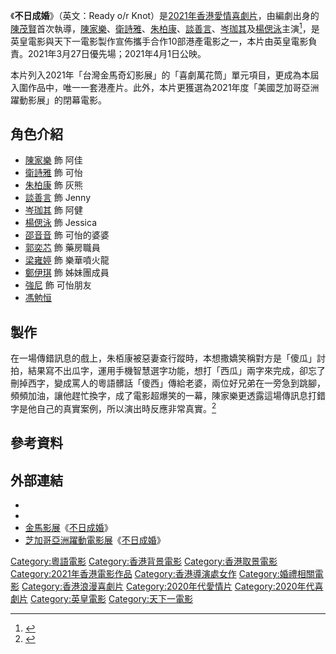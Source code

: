 {{Infobox Film
| 片名 = 不日成婚
| 電影原名 = {{lang|en|''Ready o/r Knot''}}
| 圖像 = 
| 圖像說明 = 
| 副標題 = 
| 導演 = [[陳茂賢|陳茂賢]]
| 監製 = [[邵劍秋|邵劍秋]]<br/>[[鄧維弼|鄧維弼]]
| 製片 = [[黃碧深|黃碧深]]
| 動作指導 = 
| 編劇 = 陳茂賢<br/>[[鄭緯機|鄭緯機]]
| 劇本 = 
| 故事 = 
| 原著 = 
| 旁白 = 
| 統籌 = 
| 主演 = {{ubl|[[陳家樂_(藝人)|陳家樂]]|[[衛詩雅|衛詩雅]]|[[朱柏康|朱柏康]]|[[談善言|談善言]]|[[岑珈其|岑珈其]]|[[楊偲泳|楊偲泳]]}}
| 配樂 = [[戴偉|戴偉]]
| 主題曲 = 
| 攝影 = [[黃文諾|黃文諾]]
| 剪輯 = [[鄺志良|鄺志良]]<br/>[[周啟邦|周啟邦]]
| 製片商 = [[天下一電影|天下一電影]]<br/>[[英皇電影|英皇電影]]
| 片長 = 104分鐘
| 產地 = {{香港電影產地}}
| 語言 = [[粵語|粵語]]
| 上映日期 = {{Flagicon|HKG}} 2021年4月1日<br>{{Flagicon|TWN}} 2021年4月23日<br>{{Flagicon|Singapore}} 2021年7月3日 (香港電影巡禮限定) 
| 發行商 = 英皇電影（香港）<br/>[[愛奇藝|愛奇藝]]（中國大陸）
| 預算 = 
| 票房 = 6,010,000
| 前集 = 
| 續集 = [[不日成婚2|不日成婚2]]
| 官方網站 = 
}}

《'''不日成婚'''》（英文：Ready o/r Knot）是[[2021年電影|2021年]][[香港電影|香港]][[愛情片|愛情]][[喜劇片|喜劇片]]，由編劇出身的[[陳茂賢|陳茂賢]]首次執導，[[陳家樂_(藝人)|陳家樂]]、[[衛詩雅|衛詩雅]]、[[朱柏康|朱柏康]]、[[談善言|談善言]]、[[岑珈其|岑珈其]]及[[楊偲泳|楊偲泳]]主演<ref>{{cite news |title=【頭條獨家】處男執導電影《不日成婚》 導演陳茂賢得衛詩雅相助圓夢 |url=https://hd.stheadline.com/life/ent/realtime/2032551/%E5%8D%B3%E6%99%82-%E5%A8%9B%E6%A8%82-%E9%A0%AD%E6%A2%9D%E7%8D%A8%E5%AE%B6-%E8%99%95%E7%94%B7%E5%9F%B7%E5%B0%8E%E9%9B%BB%E5%BD%B1-%E4%B8%8D%E6%97%A5%E6%88%90%E5%A9%9A-%E5%B0%8E%E6%BC%94%E9%99%B3%E8%8C%82%E8%B3%A2%E5%BE%97%E8%A1%9B%E8%A9%A9%E9%9B%85%E7%9B%B8%E5%8A%A9%E5%9C%93%E5%A4%A2 |accessdate=2021-04-02 |work=頭條日報 |date=2021-03-26 |archive-date=2021-03-26 |archive-url=https://web.archive.org/web/20210326180447/https://hd.stheadline.com/life/ent/realtime/2032551/%E5%8D%B3%E6%99%82-%E5%A8%9B%E6%A8%82-%E9%A0%AD%E6%A2%9D%E7%8D%A8%E5%AE%B6-%E8%99%95%E7%94%B7%E5%9F%B7%E5%B0%8E%E9%9B%BB%E5%BD%B1-%E4%B8%8D%E6%97%A5%E6%88%90%E5%A9%9A-%E5%B0%8E%E6%BC%94%E9%99%B3%E8%8C%82%E8%B3%A2%E5%BE%97%E8%A1%9B%E8%A9%A9%E9%9B%85%E7%9B%B8%E5%8A%A9%E5%9C%93%E5%A4%A2 }}</ref>，是英皇電影與天下一電影製作宣佈攜手合作10部港產電影之一，本片由英皇電影負責。2021年3月27日優先場；2021年4月1日公映。

本片列入2021年「台灣金馬奇幻影展」的「喜劇萬花筒」單元項目，更成為本屆入圍作品中，唯一一套港產片。此外，本片更獲選為2021年度「美國芝加哥亞洲躍動影展」的閉幕電影。

== 角色介紹 ==
*[[陳家樂_(藝人)|陳家樂]] 飾 阿佳
*[[衛詩雅|衛詩雅]] 飾 可怡
*[[朱柏康|朱柏康]] 飾 灰熊
*[[談善言|談善言]] 飾 Jenny
*[[岑珈其|岑珈其]] 飾 阿健
*[[楊偲泳|楊偲泳]] 飾 Jessica
*[[邵音音|邵音音]] 飾 可怡的婆婆
*[[郭奕芯|郭奕芯]] 飾 藥房職員
*[[梁雍婷|梁雍婷]] 飾 樂華噴火龍
*[[鄭伊琪|鄭伊琪]] 飾 姊妹團成員
*[[強尼|強尼]] 飾 可怡朋友
*[[馮勉恒|馮勉恒]]

== 製作 ==
在一場傳錯訊息的戲上，朱栢康被惡妻查行蹤時，本想撒嬌笑稱對方是「傻瓜」討拍，結果寫不出瓜字，運用手機智慧選字功能，想打「西瓜」兩字來完成，卻忘了刪掉西字，變成罵人的粵語髒話「傻西」傳給老婆，兩位好兄弟在一旁急到跳腳，頻頻加油，讓他趕忙換字，成了電影超爆笑的一幕，陳家樂更透露這場傳訊息打錯字是他自己的真實案例，所以演出時反應非常真實。<ref>{{cite news|url=https://www.nownews.com/news/5237554|website=NOWnews 今日新聞|title=傳情話變傳髒話！《不日成婚》爆笑內容80%來自真實故事|author=李薇|date=2021年4月14日|accessdate=2021年10月25日|archive-date=2021年10月27日|archive-url=https://web.archive.org/web/20211027013625/https://www.nownews.com/news/5237554}}</ref>

== 參考資料 ==
{{reflist}}

== 外部連結 ==
* {{hkmdb title}}
* {{douban|35307509}}
* [https://www.goldenhorse.org.tw 金馬影展]《[https://www.goldenhorse.org.tw/film/programme/films/detail/3006?search_year=2021&search_category=FFF 不日成婚]》
* [https://www.asianpopupcinema.org 芝加哥亞洲躍動電影展]《[https://www.asianpopupcinema.org/knot 不日成婚]》

{{DEFAULTSORT:Ready o/r Knot}}
[[Category:粵語電影|Category:粵語電影]]
[[Category:香港背景電影|Category:香港背景電影]]
[[Category:香港取景電影|Category:香港取景電影]]
[[Category:2021年香港電影作品|Category:2021年香港電影作品]]
[[Category:香港導演處女作|Category:香港導演處女作]]
[[Category:婚禮相關電影|Category:婚禮相關電影]]
[[Category:香港浪漫喜劇片|Category:香港浪漫喜劇片]]
[[Category:2020年代愛情片|Category:2020年代愛情片]]
[[Category:2020年代喜劇片|Category:2020年代喜劇片]]
[[Category:英皇電影|Category:英皇電影]]
[[Category:天下一電影|Category:天下一電影]]